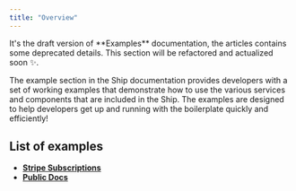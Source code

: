 ```yaml
---
title: "Overview"
---
```


<Info>
It's the draft version of **Examples** documentation, the articles contains some deprecated details. This section will be refactored and actualized soon ✨.
</Info>

The example section in the Ship documentation provides developers with a set of working examples that demonstrate how to use the various services and components that are included in the Ship.
The examples are designed to help developers get up and running with the boilerplate quickly and efficiently!

## List of examples

- **[Stripe Subscriptions](/examples/stripe-subscriptions/overview)**
- **[Public Docs](/examples/api-public-docs/overview)**
